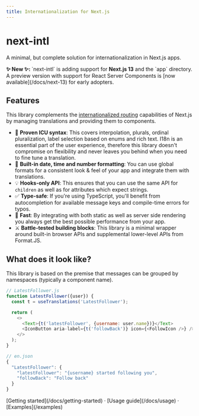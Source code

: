 ```yaml
---
title: Internationalization for Next.js
---
```



<div style={{padding: '60px 0'}}>
  <h1 className="text-center md:text-5xl">next-intl</h1>
  <div className="bleed relative mt-6 -mx-6 md:-mx-8 2xl:-mx-24">
    <div className="mx-auto max-w-full w-[880px] text-center px-4">
      <p className="text-lg text-gray-600 md:!text-2xl">
        A minimal, but complete solution for internationalization in Next.js
        apps.
      </p>
    </div>
  </div>
</div>

<div
  style={{
    padding: 20,
    background: '#F0FDF4',
    border: '1px solid #4ade80',
    borderRadius: 4
  }}
>
  <b style={{color: '#15803d'}}>✨ New ✨: </b> `next-intl` is adding support
  for
  <b>Next.js 13</b> and the `app` directory. A preview version with support for React
  Server Components is [now available](/docs/next-13) for early adopters.
</div>

## Features

This library complements the [internationalized routing](https://nextjs.org/docs/advanced-features/i18n-routing) capabilities of Next.js by managing translations and providing them to components.

- 🌟 **Proven ICU syntax**: This covers interpolation, plurals, ordinal pluralization, label selection based on enums and rich text. I18n is an essential part of the user experience, therefore this library doesn't compromise on flexibility and never leaves you behind when you need to fine tune a translation.
- 📅 **Built-in date, time and number formatting**: You can use global formats for a consistent look & feel of your app and integrate them with translations.
- 💡 **Hooks-only API**: This ensures that you can use the same API for `children` as well as for attributes which expect strings.
- ✅ **Type-safe**: If you're using TypeScript, you'll benefit from autocompletion for available message keys and compile-time errors for typos.
- 🚀 **Fast**: By integrating with both static as well as server side rendering you always get the best possible performance from your app.
- ⚔️ **Battle-tested building blocks**: This library is a minimal wrapper around built-in browser APIs and supplemental lower-level APIs from Format.JS.

## What does it look like?

This library is based on the premise that messages can be grouped by namespaces (typically a component name).

```js
// LatestFollower.js
function LatestFollower({user}) {
  const t = useTranslations('LatestFollower');

  return (
    <>
      <Text>{t('latestFollower', {username: user.name})}</Text>
      <IconButton aria-label={t('followBack')} icon={<FollowIcon />} />
    </>
  );
}
```

```js
// en.json
{
  "LatestFollower": {
    "latestFollower": "{username} started following you",
    "followBack": "Follow back"
  }
}
```

<div className="pt-8">
  [Getting started](/docs/getting-started) · [Usage guide](/docs/usage) ·
  [Examples](/examples)
</div>
